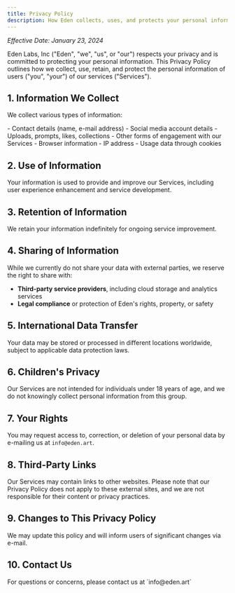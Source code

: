 ```yaml
---
title: Privacy Policy
description: How Eden collects, uses, and protects your personal information
---
```


*Effective Date: January 23, 2024*

Eden Labs, Inc ("Eden", "we", "us", or "our") respects your privacy and is committed to protecting your personal information. This Privacy Policy outlines how we collect, use, retain, and protect the personal information of users ("you", "your") of our services ("Services").

## 1. Information We Collect

We collect various types of information:

<AccordionGroup>
  <Accordion title="Direct Information" icon="user">
    - Contact details (name, e-mail address)
    - Social media account details
  </Accordion>
  
  <Accordion title="Indirect Information" icon="chart-line">
    - Uploads, prompts, likes, collections
    - Other forms of engagement with our Services
  </Accordion>
  
  <Accordion title="Technical Information" icon="computer">
    - Browser information
    - IP address
    - Usage data through cookies
  </Accordion>
</AccordionGroup>

## 2. Use of Information

Your information is used to provide and improve our Services, including user experience enhancement and service development.

## 3. Retention of Information

We retain your information indefinitely for ongoing service improvement.

## 4. Sharing of Information

While we currently do not share your data with external parties, we reserve the right to share with:

- **Third-party service providers**, including cloud storage and analytics services
- **Legal compliance** or protection of Eden's rights, property, or safety

## 5. International Data Transfer

Your data may be stored or processed in different locations worldwide, subject to applicable data protection laws.

## 6. Children's Privacy

<Warning>
Our Services are not intended for individuals under 18 years of age, and we do not knowingly collect personal information from this group.
</Warning>

## 7. Your Rights

You may request access to, correction, or deletion of your personal data by e-mailing us at `info@eden.art`.

## 8. Third-Party Links

Our Services may contain links to other websites. Please note that our Privacy Policy does not apply to these external sites, and we are not responsible for their content or privacy practices.

## 9. Changes to This Privacy Policy

We may update this policy and will inform users of significant changes via e-mail.

## 10. Contact Us

<Card title="Contact Information" icon="envelope">
  For questions or concerns, please contact us at `info@eden.art`
</Card>